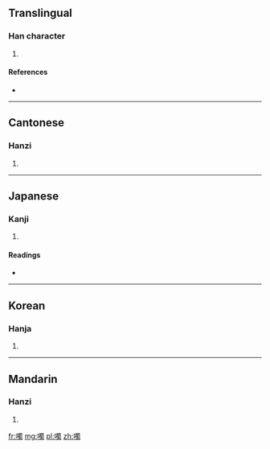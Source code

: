 ==Translingual==

===Han character===
{{Han char|rn=30|rad=口|as=13|sn=16|four=6602<sub>7</sub>|canj=口田中戈 (RWLI)}}

# {{defn|Han|sort=口13}}

====References====
* {{Han ref|kx=0209.290|dkj=04363|dj=0432.130|hdz=10691.130|uh=5663|ud=22115|bh=E942|bd=59714}}

----

==Cantonese==

===Hanzi===
{{yue-hanzi|jyut=|y=deuk3, jau3}}

# {{defn|lang=yue|sort=口13}}

----

==Japanese==

===Kanji===
{{ja-kanji|grade=|rs=口13}}

# {{defn|lang=ja|sort=口13}}

====Readings====
* {{ja-readings|on=[[ちゅ]] (chu), [[ちゅう]] (chū), [[とう]] (tō), [[つ]] (tsu), [[しょく]] (shoku), [[そく]] (soku)|kun=[[くさばし]] (kusabashi), [[ついばむ]] (tsuibamu)}}

----

==Korean==

===Hanja===
{{ko-hanja|hangeul=[[주]], [[탁]]|rv=ju, tak|mr=chu, t'ak}}

# {{defn|lang=ko|sort=口13}}

----

==Mandarin==

===Hanzi===
{{cmn-hanzi|pin=[[zhòu]] ([[zhou4]]), [[zhuó]] ([[zhuo2]])|wg=chou<sup>4</sup>, cho<sup>2</sup>}}

# {{defn|lang=cmn|sort=口13}}

[[fr:噣]]
[[mg:噣]]
[[pl:噣]]
[[zh:噣]]